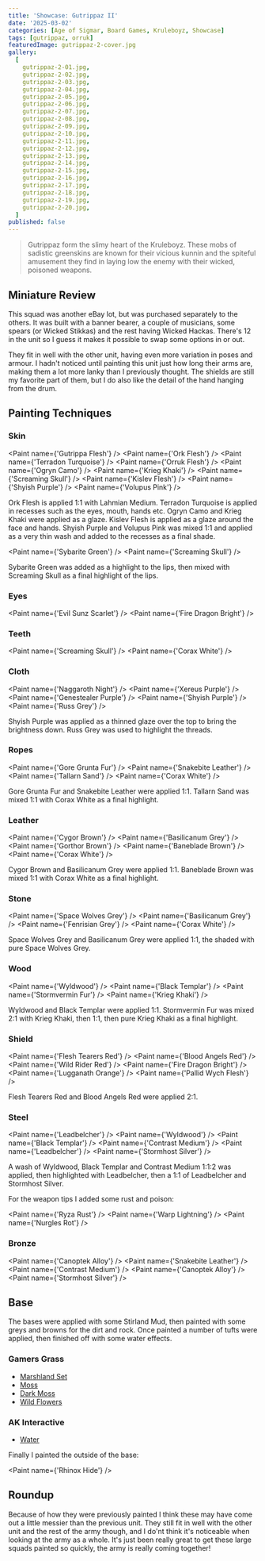 ```yaml
---
title: 'Showcase: Gutrippaz II'
date: '2025-03-02'
categories: [Age of Sigmar, Board Games, Kruleboyz, Showcase]
tags: [gutrippaz, orruk]
featuredImage: gutrippaz-2-cover.jpg
gallery:
  [
    gutrippaz-2-01.jpg,
    gutrippaz-2-02.jpg,
    gutrippaz-2-03.jpg,
    gutrippaz-2-04.jpg,
    gutrippaz-2-05.jpg,
    gutrippaz-2-06.jpg,
    gutrippaz-2-07.jpg,
    gutrippaz-2-08.jpg,
    gutrippaz-2-09.jpg,
    gutrippaz-2-10.jpg,
    gutrippaz-2-11.jpg,
    gutrippaz-2-12.jpg,
    gutrippaz-2-13.jpg,
    gutrippaz-2-14.jpg,
    gutrippaz-2-15.jpg,
    gutrippaz-2-16.jpg,
    gutrippaz-2-17.jpg,
    gutrippaz-2-18.jpg,
    gutrippaz-2-19.jpg,
    gutrippaz-2-20.jpg,
  ]
published: false
---
```



> Gutrippaz form the slimy heart of the Kruleboyz. These mobs of sadistic greenskins are known for their vicious kunnin
> and the spiteful amusement they find in laying low the enemy with their wicked, poisoned weapons.

## Miniature Review

This squad was another eBay lot, but was purchased separately to the others. It was built with a banner bearer, a
couple of musicians, some spears (or Wicked Stikkas) and the rest having Wicked Hackas. There's 12 in the unit so I
guess it makes it possible to swap some options in or out.

They fit in well with the other unit, having even more variation in poses and armour. I hadn't noticed until painting
this unit just how long their arms are, making them a lot more lanky than I previously thought. The shields are still
my favorite part of them, but I do also like the detail of the hand hanging from the drum.

## Painting Techniques

### Skin

<Paint name={'Gutrippa Flesh'} />
<Paint name={'Ork Flesh'} />
<Paint name={'Terradon Turquoise'} />
<Paint name={'Orruk Flesh'} />
<Paint name={'Ogryn Camo'} />
<Paint name={'Krieg Khaki'} />
<Paint name={'Screaming Skull'} />
<Paint name={'Kislev Flesh'} />
<Paint name={'Shyish Purple'} />
<Paint name={'Volupus Pink'} />

Ork Flesh is applied 1:1 with Lahmian Medium. Terradon Turquoise is applied in recesses such as the eyes, mouth,
hands etc. Ogryn Camo and Krieg Khaki were applied as a glaze. Kislev Flesh is applied as a glaze around the face and
hands. Shyish Purple and Volupus Pink was mixed 1:1 and applied as a very thin wash and added to the recesses as a final
shade.

<Paint name={'Sybarite Green'} />
<Paint name={'Screaming Skull'} />

Sybarite Green was added as a highlight to the lips, then mixed with Screaming Skull as a final highlight of the lips.

### Eyes

<Paint name={'Evil Sunz Scarlet'} />
<Paint name={'Fire Dragon Bright'} />

### Teeth

<Paint name={'Screaming Skull'} />
<Paint name={'Corax White'} />

### Cloth

<Paint name={'Naggaroth Night'} />
<Paint name={'Xereus Purple'} />
<Paint name={'Genestealer Purple'} />
<Paint name={'Shyish Purple'} />
<Paint name={'Russ Grey'} />

Shyish Purple was applied as a thinned glaze over the top to bring the brightness down. Russ Grey was used to highlight
the threads.

### Ropes

<Paint name={'Gore Grunta Fur'} />
<Paint name={'Snakebite Leather'} />
<Paint name={'Tallarn Sand'} />
<Paint name={'Corax White'} />

Gore Grunta Fur and Snakebite Leather were applied 1:1. Tallarn Sand was mixed 1:1 with Corax White as a final
highlight.

### Leather

<Paint name={'Cygor Brown'} />
<Paint name={'Basilicanum Grey'} />
<Paint name={'Gorthor Brown'} />
<Paint name={'Baneblade Brown'} />
<Paint name={'Corax White'} />

Cygor Brown and Basilicanum Grey were applied 1:1. Baneblade Brown was mixed 1:1 with Corax White as a final highlight.

### Stone

<Paint name={'Space Wolves Grey'} />
<Paint name={'Basilicanum Grey'} />
<Paint name={'Fenrisian Grey'} />
<Paint name={'Corax White'} />

Space Wolves Grey and Basilicanum Grey were applied 1:1, the shaded with pure Space Wolves Grey.

### Wood

<Paint name={'Wyldwood'} />
<Paint name={'Black Templar'} />
<Paint name={'Stormvermin Fur'} />
<Paint name={'Krieg Khaki'} />

Wyldwood and Black Templar were applied 1:1. Stormvermin Fur was mixed 2:1 with Krieg Khaki, then 1:1, then pure
Krieg Khaki as a final highlight.

### Shield

<Paint name={'Flesh Tearers Red'} />
<Paint name={'Blood Angels Red'} />
<Paint name={'Wild Rider Red'} />
<Paint name={'Fire Dragon Bright'} />
<Paint name={'Lugganath Orange'} />
<Paint name={'Pallid Wych Flesh'} />

Flesh Tearers Red and Blood Angels Red were applied 2:1.

### Steel

<Paint name={'Leadbelcher'} />
<Paint name={'Wyldwood'} />
<Paint name={'Black Templar'} />
<Paint name={'Contrast Medium'} />
<Paint name={'Leadbelcher'} />
<Paint name={'Stormhost Silver'} />

A wash of Wyldwood, Black Templar and Contrast Medium 1:1:2 was applied, then highlighted with Leadbelcher, then
a 1:1 of Leadbelcher and Stormhost Silver.

For the weapon tips I added some rust and poison:

<Paint name={'Ryza Rust'} />
<Paint name={'Warp Lightning'} />
<Paint name={'Nurgles Rot'} />

### Bronze

<Paint name={'Canoptek Alloy'} />
<Paint name={'Snakebite Leather'} />
<Paint name={'Contrast Medium'} />
<Paint name={'Canoptek Alloy'} />
<Paint name={'Stormhost Silver'} />

## Base

The bases were applied with some Stirland Mud, then painted with some greys and browns for the dirt and rock.
Once painted a number of tufts were applied, then finished off with some water effects.

### Gamers Grass

- [Marshland Set](https://gamersgrass.com/product/marshland-set/)
- [Moss](https://gamersgrass.com/product/moss-2mm/)
- [Dark Moss](https://gamersgrass.com/product/dark-moss-2mm/)
- [Wild Flowers](https://gamersgrass.com/product/wild-flowers-set/)

### AK Interactive

- [Water](https://ak-interactive.com/product/puddles-60ml/)

Finally I painted the outside of the base:

<Paint name={'Rhinox Hide'} />

## Roundup

Because of how they were previously painted I think these may have come out a little messier than the previous unit.
They still fit in well with the other unit and the rest of the army though, and I do'nt think it's noticeable when
looking at the army as a whole. It's just been really great to get these large squads painted so quickly, the army
is really coming together!

